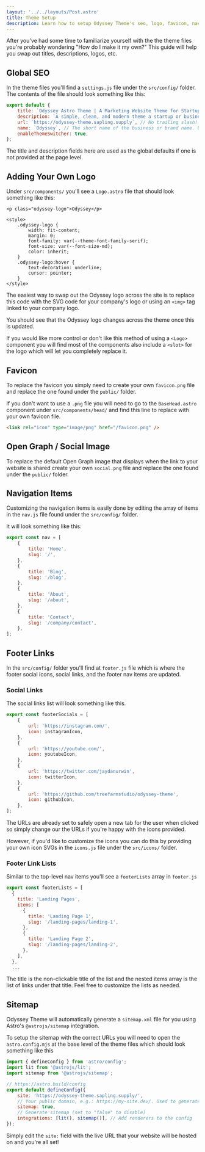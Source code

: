 ```yaml
---
layout: '../../layouts/Post.astro'
title: Theme Setup
description: Learn how to setup Odyssey Theme's seo, logo, favicon, nav items, etc.
---
```


After you've had some time to familiarize yourself with the the theme files you're probably wondering "How do I make it my own?" This guide will help you swap out titles, descriptions, logos, etc.

## Global SEO

In the theme files you'll find a `settings.js` file under the `src/config/` folder. The contents of the file should look something like this:

```js
export default {
	title: `Odyssey Astro Theme | A Marketing Website Theme for Startups and Businesses`,
	description: `A simple, clean, and modern theme a startup or businesses' marketing website.`,
	url: `https://odyssey-theme.sapling.supply`, // No trailing slash!
	name: `Odyssey`, // The short name of the business or brand name. Used for things like the copyright in the footer.
	enableThemeSwitcher: true,
};
```

The title and description fields here are used as the global defaults if one is not provided at the page level.

## Adding Your Own Logo

Under `src/components/` you'll see a `Logo.astro` file that should look something like this:

```astro
<p class="odyssey-logo">Odyssey</p>

<style>
	.odyssey-logo {
		width: fit-content;
		margin: 0;
		font-family: var(--theme-font-family-serif);
		font-size: var(--font-size-md);
		color: inherit;
	}
	.odyssey-logo:hover {
		text-decoration: underline;
		cursor: pointer;
	}
</style>
```

The easiest way to swap out the Odyssey logo across the site is to replace this code with the SVG code for your company's logo or using an `<img>` tag linked to your company logo.

You should see that the Odyssey logo changes across the theme once this is updated.

If you would like more control or don't like this method of using a `<Logo>` component you will find most of the components also include a `<slot>` for the logo which will let you completely replace it.

## Favicon

To replace the favicon you simply need to create your own `favicon.png` file and replace the one found under the `public/` folder.

If you don't want to use a `.png` file you will need to go to the `BaseHead.astro` component under `src/components/head/` and find this line to replace with your own favicon file.

```html
<link rel="icon" type="image/png" href="/favicon.png" />
```

## Open Graph / Social Image

To replace the default Open Graph image that displays when the link to your website is shared create your own `social.png` file and replace the one found under the `public/` folder.

## Navigation Items

Customizing the navigation items is easily done by editing the array of items in the `nav.js` file found under the `src/config/` folder.

It will look something like this:

```js
export const nav = [
	{
		title: 'Home',
		slug: '/',
	},
	{
		title: 'Blog',
		slug: '/blog',
	},
	{
		title: 'About',
		slug: '/about',
	},
	{
		title: 'Contact',
		slug: '/company/contact',
	},
];
```

## Footer Links

In the `src/config/` folder you'll find at `footer.js` file which is where the footer social icons, social links, and the footer nav items are updated.

### Social Links

The social links list will look something like this.

```js
export const footerSocials = [
	{
		url: 'https://instagram.com/',
		icon: instagramIcon,
	},
	{
		url: 'https://youtube.com/',
		icon: youtubeIcon,
	},
	{
		url: 'https://twitter.com/jaydanurwin',
		icon: twitterIcon,
	},
	{
		url: 'https://github.com/treefarmstudio/odyssey-theme',
		icon: githubIcon,
	},
];
```

The URLs are already set to safely open a new tab for the user when clicked so simply change our the URLs if you're happy with the icons provided.

However, if you'd like to customize the icons you can do this by providing your own icon SVGs in the `icons.js` file under the `src/icons/` folder.

### Footer Link Lists

Similar to the top-level nav items you'll see a `footerLists` array in `footer.js`

```js
export const footerLists = [
  {
    title: 'Landing Pages',
    items: [
      {
        title: 'Landing Page 1',
        slug: '/landing-pages/landing-1',
      },
      {
        title: 'Landing Page 2',
        slug: '/landing-pages/landing-2',
      },
    ],
  },
  ...
```

The title is the non-clickable title of the list and the nested items array is the list of links under that title. Feel free to customize the lists as needed.

## Sitemap

Odyssey Theme will automatically generate a `sitemap.xml` file for you using Astro's `@astrojs/sitemap` integration.

To setup the sitemap with the correct URLs you will need to open the `astro.config.mjs` at the base level of the theme files which should look something like this

```js
import { defineConfig } from 'astro/config';
import lit from '@astrojs/lit';
import sitemap from '@astrojs/sitemap';

// https://astro.build/config
export default defineConfig({
	site: 'https://odyssey-theme.sapling.supply/',
	// Your public domain, e.g.: https://my-site.dev/. Used to generate sitemaps and canonical URLs.
	sitemap: true,
	// Generate sitemap (set to "false" to disable)
	integrations: [lit(), sitemap()], // Add renderers to the config
});
```

Simply edit the `site:` field with the live URL that your website will be hosted on and you're all set!
